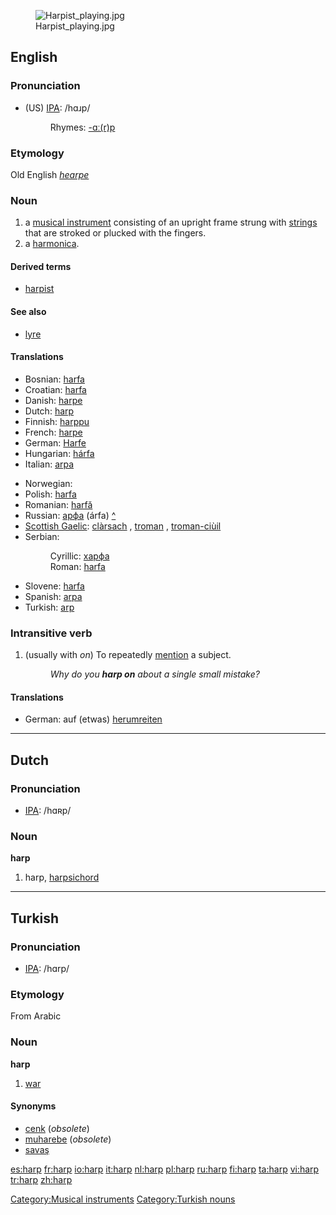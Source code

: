 {{wikipedia}}
{{see|Harp}}
[[Image:Harpist playing.jpg|thumb]]
==English==

===Pronunciation===
*(US) [[IPA]]: /hɑɹp/
*:Rhymes: [[Rhymes:English:-ɑː(r)p|-ɑː(r)p]]

===Etymology===
Old English ''[[hearpe]]''

===Noun===
{{en-noun}}

# a [[musical instrument]] consisting of an upright frame strung with [[string]]s that are stroked or plucked with the fingers.
# a [[harmonica]].

====Derived terms====
*[[harpist]]

====See also====
*[[lyre]]

====Translations====
{{trans-top|musical instrument}}
*Bosnian: [[harfa#Bosnian|harfa]] {{f}}
*Croatian: [[harfa#Croatian|harfa]] {{f}}
*Danish: [[harpe]]
*Dutch: [[harp#Dutch|harp]] {{f}}
*Finnish: [[harppu]]
*French: [[harpe]] {{f}}
*German: [[Harfe]] {{f}}
*Hungarian: [[hárfa]]
*Italian: [[arpa]] {{f}}
{{trans-mid}}
*Norwegian: {{t|no|harpe|mf}}
*Polish: [[harfa]] {{f}}
*Romanian: [[harfă]] {{f}}
*Russian: [[арфа]] (árfa) {{f}} [[:ru:арфа|^]]
*[[Scottish Gaelic]]: [[clàrsach]] {{f}}, [[troman]] {{m}}, [[troman-ciùil]] {{m}}
*Serbian:
*:Cyrillic: [[харфа#Serbian|харфа]] {{f}}
*:Roman: [[harfa#Serbian|harfa]] {{f}}
*Slovene: [[harfa]] {{f}}
*Spanish: [[arpa]] {{f}}
*Turkish: [[arp]]
{{trans-bottom}}

===Intransitive verb===
{{rfc-trverb|Intransitive verb}}
{{en-verb}}

# (usually with ''on'') To repeatedly [[mention]] a subject.
#:''Why do you '''harp on''' about a single small mistake?''

====Translations====
{{top}}
*German: auf (etwas) [[herumreiten]]
{{mid}}
{{bottom}}

[[Category:Musical instruments]]

----

==Dutch==

===Pronunciation===
*[[IPA]]: /hɑʀp/

===Noun===
'''harp''' {{f}}

# harp, [[harpsichord]]

----

==Turkish==

===Pronunciation===
*[[IPA]]: /hɑrp/

===Etymology===
From Arabic

===Noun===
'''harp'''

# {{obsolete|lang=tr}} [[war]]

====Synonyms====
*[[cenk]] (''obsolete'')
*[[muharebe]] (''obsolete'')
*[[savaş]]

[[Category:Turkish nouns]]

[[es:harp]]
[[fr:harp]]
[[io:harp]]
[[it:harp]]
[[nl:harp]]
[[pl:harp]]
[[ru:harp]]
[[fi:harp]]
[[ta:harp]]
[[vi:harp]]
[[tr:harp]]
[[zh:harp]]